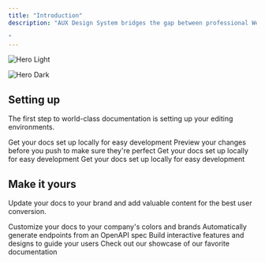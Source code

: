```yaml
---
title: "Introduction"
description: "AUX Design System bridges the gap between professional Webflow builders and clients who are new to web development. It gives freelancers and agencies a well-organized set of patterns, components, and guidelines that are easy to understand, yet flexible enough to power sophisticated, custom websites. With clear naming, straightforward explanations, and no unnecessary jargon, AUX lets you move fast while ensuring your clients can confidently maintain and grow their site.

"
---
```


<img
  className="block dark:hidden"
  src="/images/hero-light.png"
  alt="Hero Light"
/>

<img
  className="hidden dark:block"
  src="/images/hero-dark.png"
  alt="Hero Dark"
/>

## Setting up

The first step to world-class documentation is setting up your editing environments.

<CardGroup cols={2}>
  <Card title="Getting Started" icon="pen-to-square" href="https://mintlify.com/docs/quickstart">
    Get your docs set up locally for easy development
  </Card>
  <Card title="Variables" icon="image" href="https://mintlify.com/docs/development">
    Preview your changes before you push to make sure they're perfect
  </Card>
  <Card title="Components" icon="sparkles">
    Get your docs set up locally for easy development
  </Card>
  <Card title="Webflow App" icon="sparkles">
    Get your docs set up locally for easy development
  </Card>
</CardGroup>

## Make it yours

Update your docs to your brand and add valuable content for the best user conversion.

<CardGroup cols={2}>
  <Card title="Customize Style" icon="palette" href="https://mintlify.com/docs/settings/global">
    Customize your docs to your company's colors and brands
  </Card>
  <Card title="Reference APIs" icon="code" href="https://mintlify.com/docs/api-playground/openapi">
    Automatically generate endpoints from an OpenAPI spec
  </Card>
  <Card title="Add Components" icon="screwdriver-wrench" href="https://mintlify.com/docs/content/components/accordions">
    Build interactive features and designs to guide your users
  </Card>
  <Card title="Get Inspiration" icon="stars" href="https://mintlify.com/customers">
    Check out our showcase of our favorite documentation
  </Card>
</CardGroup>